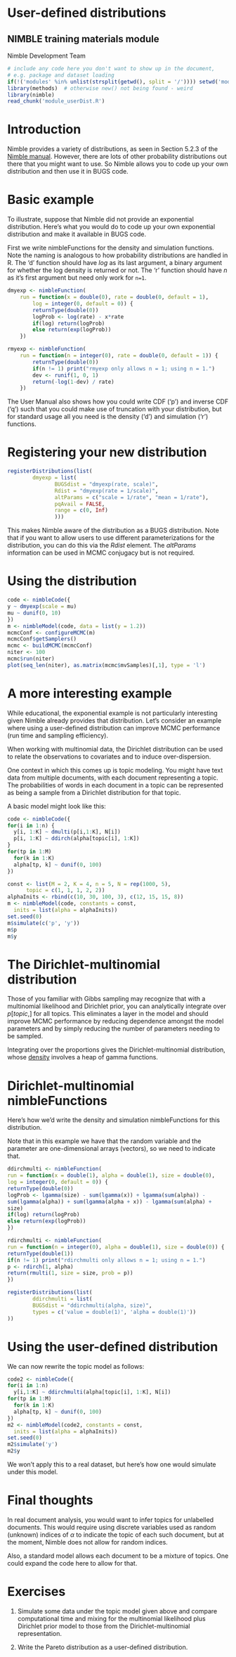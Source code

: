 User-defined distributions 
==========================
NIMBLE training materials module
---------------------------------
Nimble Development Team

```r
# include any code here you don't want to show up in the document,
# e.g. package and dataset loading
if(!('modules' %in% unlist(strsplit(getwd(), split = '/')))) setwd('modules')
library(methods)  # otherwise new() not being found - weird
library(nimble)
read_chunk('module_userDist.R')
```

# Introduction

Nimble provides a variety of distributions, as seen in Section 5.2.3 of the [Nimble manual](http://r-nimble.org/manuals/NimbleUserManual.pdf). However, there are lots of other probability distributions out there that you might want to use. So Nimble allows you to code up your own distribution and then use it in BUGS code.

# Basic example

To illustrate, suppose that Nimble did not provide an exponential distribution. Here's what you would do to code up your own exponential distribution and make it available in BUGS code.

First we write nimbleFunctions for the density and simulation functions. Note the naming is analogous to how probability distributions are handled in R. The 'd' function should have *log* as its last argument, a binary argument for whether the log density is returned or not. The 'r' function should have *n* as it's first argument but need only work for ```n=1```.

```r
dmyexp <- nimbleFunction(
    run = function(x = double(0), rate = double(0, default = 1), 
        log = integer(0, default = 0)) {
        returnType(double(0))
        logProb <- log(rate) - x*rate
        if(log) return(logProb)
        else return(exp(logProb)) 
    })

rmyexp <- nimbleFunction(
    run = function(n = integer(0), rate = double(0, default = 1)) {
        returnType(double(0))
        if(n != 1) print("rmyexp only allows n = 1; using n = 1.")
        dev <- runif(1, 0, 1)
        return(-log(1-dev) / rate)
    })
```

The User Manual also shows how you could write CDF ('p') and inverse CDF ('q') such that you could make use of truncation with your distribution, but for standard usage all you need is the density ('d') and simulation ('r') functions.

# Registering your new distribution

```r
registerDistributions(list(
        dmyexp = list(
               BUGSdist = "dmyexp(rate, scale)",
               Rdist = "dmyexp(rate = 1/scale)",
               altParams = c("scale = 1/rate", "mean = 1/rate"),
               pqAvail = FALSE,
               range = c(0, Inf)
               )))
```

This makes Nimble aware of the distribution as a BUGS distribution. Note that if you want to allow users to use different parameterizations for the distribution, you can do this via the *Rdist* element. The *altParams* information can be used in MCMC conjugacy but is not required.

# Using the distribution

```r
code <- nimbleCode({
y ~ dmyexp(scale = mu)
mu ~ dunif(0, 10)
})
m <- nimbleModel(code, data = list(y = 1.2))
mcmcConf <- configureMCMC(m)
mcmcConf$getSamplers()
mcmc <- buildMCMC(mcmcConf)
niter <- 100
mcmc$run(niter)
plot(seq_len(niter), as.matrix(mcmc$mvSamples)[,1], type = 'l')
```

# A more interesting example

While educational, the exponential example is not particularly interesting given Nimble already provides that distribution.  Let's consider an example where using a user-defined distribution can improve MCMC performance (run time and sampling efficiency).

When working with multinomial data, the Dirichlet distribution can be used to relate the observations to covariates and to induce over-dispersion.

One context in which this comes up is topic modeling. You might have text data from multiple documents, with each document representing a topic. The probabilities of words in each document in a topic can be represented as being a sample from a Dirichlet distribution for that topic.  

A basic model might look like this:
```r
code <- nimbleCode({
for(i in 1:n) {
  y[i, 1:K] ~ dmulti(p[i,1:K], N[i])
  p[i, 1:K] ~ ddirch(alpha[topic[i], 1:K])
}
for(tp in 1:M)
  for(k in 1:K)
  alpha[tp, k] ~ dunif(0, 100)
})

const <- list(M = 2, K = 4, n = 5, N = rep(1000, 5),
      topic = c(1, 1, 1, 2, 2))
alphaInits <- rbind(c(10, 30, 100, 3), c(12, 15, 15, 8))
m <- nimbleModel(code, constants = const, 
  inits = list(alpha = alphaInits))
set.seed(0)
m$simulate(c('p', 'y'))
m$p
m$y
```

# The Dirichlet-multinomial distribution

Those of you familiar with Gibbs sampling may recognize that with a multinomial likelihood and Dirichlet prior, you can analytically integrate over $p[topic,]$ for all topics. This eliminates a layer in the model and should improve MCMC performance by reducing dependence amongst the model parameters and by simply reducing the number of parameters needing to be sampled.

Integrating over the proportions gives the Dirichlet-multinomial distribution, whose [density](https://en.wikipedia.org/wiki/Dirichlet-multinomial_distribution) involves a heap of gamma functions. 

# Dirichlet-multinomial nimbleFunctions

Here's how we'd write the density and simulation nimbleFunctions for this distribution. 

Note that in this example we have that the random variable and the parameter are one-dimensional arrays (vectors), so we need to indicate that.

```r
ddirchmulti <- nimbleFunction(
run = function(x = double(1), alpha = double(1), size = double(0),
log = integer(0, default = 0)) {
returnType(double(0))
logProb <- lgamma(size) - sum(lgamma(x)) + lgamma(sum(alpha)) -
sum(lgamma(alpha)) + sum(lgamma(alpha + x)) - lgamma(sum(alpha) +
size)
if(log) return(logProb)
else return(exp(logProb))
})

rdirchmulti <- nimbleFunction(
run = function(n = integer(0), alpha = double(1), size = double(0)) {
returnType(double(1))
if(n != 1) print("rdirchmulti only allows n = 1; using n = 1.")
p <- rdirch(1, alpha)
return(rmulti(1, size = size, prob = p))
})

registerDistributions(list(
        ddirchmulti = list(
        BUGSdist = "ddirchmulti(alpha, size)",
        types = c('value = double(1)', 'alpha = double(1)'))
))
```

# Using the user-defined distribution

We can now rewrite the topic model as follows:

```r
code2 <- nimbleCode({
for(i in 1:n)
  y[i,1:K] ~ ddirchmulti(alpha[topic[i], 1:K], N[i])
for(tp in 1:M)
  for(k in 1:K)
  alpha[tp, k] ~ dunif(0, 100)
})
m2 <- nimbleModel(code2, constants = const,
  inits = list(alpha = alphaInits))
set.seed(0)
m2$simulate('y')
m2$y
```

We won't apply this to a real dataset, but here's how one would simulate under this model. 

# Final thoughts

In real document analysis, you would want to infer topics for unlabelled documents. This would require using discrete variables used as random (unknown) indices of $\alpha$ to indicate the topic of each such document, but at the moment, Nimble does not allow for random indices. 

Also, a standard model allows each document to be a mixture of topics. One could expand the code here to allow for that. 

# Exercises

1) Simulate some data under the topic model given above and compare computational time and mixing for the multinomial likelihood plus Dirichlet prior model to those from the Dirichlet-multinomial representation.

2) Write the Pareto distribution as a user-defined distribution.
